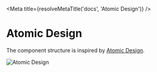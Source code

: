 
<Meta title={resolveMetaTitle('docs', 'Atomic Design')} />

# Atomic Design

The component structure is inspired by [Atomic Design](https://bradfrost.com/blog/post/atomic-web-design/).

<img
  src="https://bradfrost.com/wp-content/uploads/2013/06/atomic-design.png"
	alt="Atomic Design"
/>
